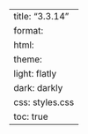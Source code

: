 ---
title: "3.3.14"
format:
    html:
        theme:
            light: flatly
            dark: darkly
        css: styles.css
        toc: true
---